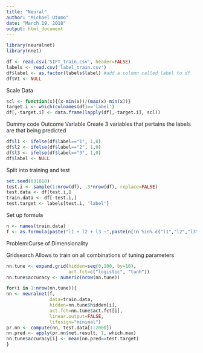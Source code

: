```yaml
---
title: "Neural"
author: "Michael Utomo"
date: "March 19, 2018"
output: html_document
---
```



```r
library(neuralnet)
library(nnet)

df <- read.csv('SIFT_train.csv', header=FALSE)
labels <- read.csv('label_train.csv')
df$label <- as.factor(labels$label) #add a column called label to df
df$V1 <- NULL
```

Scale Data
```r
scl <- function(x){(x-min(x))/(max(x)-min(x))}
target.i <- which(colnames(df)=='label')
df[,-target.i] <- data.frame(lapply(df[,-target.i], scl))
```

Dummy code Outcome Variable
Create 3 variables that pertains the labels are that being predicted
```r
df$l1 <- ifelse(df$label=="1", 1,0)
df$l2 <- ifelse(df$label=="2", 1,0)
df$l3 <- ifelse(df$label=="3", 1,0)
df$label <- NULL
```

Split into training and test 
```r
set.seed(031818)
test.i <- sample(1:nrow(df), .3*nrow(df), replace=FALSE)
test.data <- df[test.i,]
train.data <- df[-test.i,]
test.target <- labels[test.i, 'label']
```

Set up formula
```r
n <- names(train.data)
f <- as.formula(paste("l1 + l2 + l3 ~",paste(n[!n %in% c("l1","l2","l3")], collapse="+")))
```
Problem:Curse of Dimensionality

Gridsearch
Allows to train on all combinations of tuning parameters
```r
nn.tune <- expand.grid(hidden=seq(0,100, by=10),
                       act.fct=c("logistic", "tanh"))
nn.tune$accuracy <- numeric(nrow(nn.tune))

for(i in 1:nrow(nn.tune)){
nn <- neuralnet(f,
                data=train.data,
                hidden=nn.tune$hidden[i],
                act.fct=nn.tune$act.fct[i],
                linear.output=FALSE,
                lifesign="minimal")
pr.nn <- compute(nn, test.data[1:2000])
nn.pred <- apply(pr.nn$net.result, 1, which.max)
nn.tune$accuracy[i] <- mean(nn.pred==test.target)
}
```